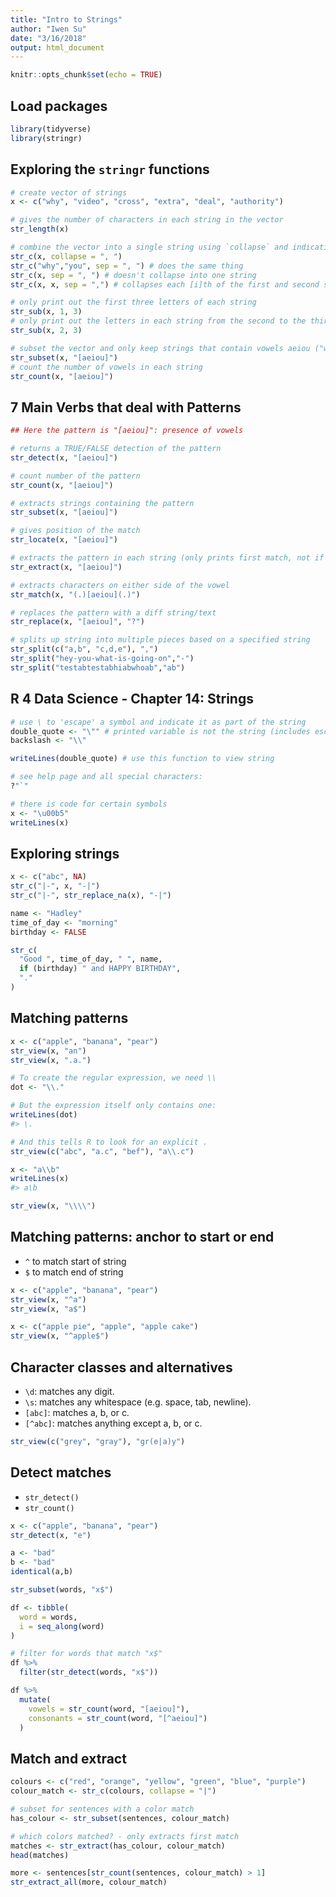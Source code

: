 ```yaml
---
title: "Intro to Strings"
author: "Iwen Su"
date: "3/16/2018"
output: html_document
---
```


```r
knitr::opts_chunk$set(echo = TRUE)
```

## Load packages

```r

library(tidyverse)
library(stringr)

```

## Exploring the `stringr` functions

```r

# create vector of strings
x <- c("why", "video", "cross", "extra", "deal", "authority")

# gives the number of characters in each string in the vector
str_length(x) 

# combine the vector into a single string using `collapse` and indicating what string to insert between each string - default is collapse = ""
str_c(x, collapse = ", ")
str_c("why","you", sep = ", ") # does the same thing
str_c(x, sep = ", ") # doesn't collapse into one string
str_c(x, x, sep = ",") # collapses each [i]th of the first and second string argument 

# only print out the first three letters of each string
str_sub(x, 1, 3)
# only print out the letters in each string from the second to the third letter
str_sub(x, 2, 3)

# subset the vector and only keep strings that contain vowels aeiou ("why" is removed)
str_subset(x, "[aeiou]")
# count the number of vowels in each string
str_count(x, "[aeiou]")


```

## 7 Main Verbs that deal with Patterns

```r

## Here the pattern is "[aeiou]": presence of vowels

# returns a TRUE/FALSE detection of the pattern
str_detect(x, "[aeiou]")

# count number of the pattern
str_count(x, "[aeiou]")

# extracts strings containing the pattern
str_subset(x, "[aeiou]")

# gives position of the match
str_locate(x, "[aeiou]")

# extracts the pattern in each string (only prints first match, not if there are multiple)
str_extract(x, "[aeiou]")

# extracts characters on either side of the vowel
str_match(x, "(.)[aeiou](.)")

# replaces the pattern with a diff string/text
str_replace(x, "[aeiou]", "?")

# splits up string into multiple pieces based on a specified string
str_split(c("a,b", "c,d,e"), ",")
str_split("hey-you-what-is-going-on","-")
str_split("testabtestabhiabwhoab","ab")

```

## R 4 Data Science - Chapter 14: Strings

```r

# use \ to 'escape' a symbol and indicate it as part of the string
double_quote <- "\"" # printed variable is not the string (includes escapes)
backslash <- "\\" 

writeLines(double_quote) # use this function to view string

# see help page and all special characters: 
?"`"

# there is code for certain symbols
x <- "\u00b5"
writeLines(x)

```

## Exploring strings

```r

x <- c("abc", NA)
str_c("|-", x, "-|")
str_c("|-", str_replace_na(x), "-|")

name <- "Hadley"
time_of_day <- "morning"
birthday <- FALSE

str_c(
  "Good ", time_of_day, " ", name,
  if (birthday) " and HAPPY BIRTHDAY",
  "."
)

```

## Matching patterns

```r

x <- c("apple", "banana", "pear")
str_view(x, "an")
str_view(x, ".a.")

# To create the regular expression, we need \\
dot <- "\\."

# But the expression itself only contains one:
writeLines(dot)
#> \.

# And this tells R to look for an explicit .
str_view(c("abc", "a.c", "bef"), "a\\.c")

x <- "a\\b"
writeLines(x)
#> a\b

str_view(x, "\\\\")

```

## Matching patterns: anchor to start or end

* `^` to match start of string
* `$` to match end of string

```r

x <- c("apple", "banana", "pear")
str_view(x, "^a")
str_view(x, "a$")

x <- c("apple pie", "apple", "apple cake")
str_view(x, "^apple$")

```

## Character classes and alternatives

* `\d`: matches any digit.
* `\s`: matches any whitespace (e.g. space, tab, newline).
* `[abc]`: matches a, b, or c.
* `[^abc]`: matches anything except a, b, or c.

```r

str_view(c("grey", "gray"), "gr(e|a)y")

```

## Detect matches

* `str_detect()`
* `str_count()`

```r

x <- c("apple", "banana", "pear")
str_detect(x, "e")

a <- "bad"
b <- "bad"
identical(a,b)

str_subset(words, "x$")

df <- tibble(
  word = words, 
  i = seq_along(word)
)

# filter for words that match "x$"
df %>% 
  filter(str_detect(words, "x$"))

df %>% 
  mutate(
    vowels = str_count(word, "[aeiou]"),
    consonants = str_count(word, "[^aeiou]")
  )

```

## Match and extract 
```r

colours <- c("red", "orange", "yellow", "green", "blue", "purple")
colour_match <- str_c(colours, collapse = "|")

# subset for sentences with a color match
has_colour <- str_subset(sentences, colour_match)

# which colors matched? - only extracts first match
matches <- str_extract(has_colour, colour_match)
head(matches)

more <- sentences[str_count(sentences, colour_match) > 1]
str_extract_all(more, colour_match)

```

